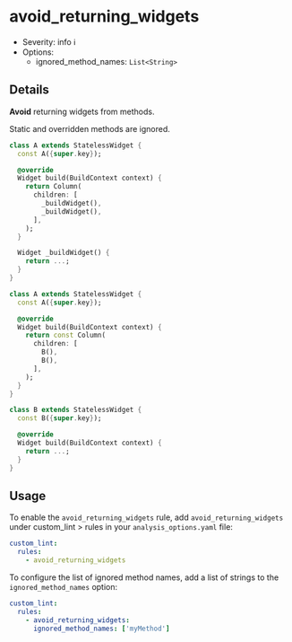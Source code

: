 # avoid_returning_widgets

- Severity: info ℹ️
- Options:
  - ignored_method_names: `List<String>`

## Details

**Avoid** returning widgets from methods.

<Info> Static and overridden methods are ignored. </Info>

<YouTube id="IOyq-eTRhvo" />

```dart title="Bad"
class A extends StatelessWidget {
  const A({super.key});

  @override
  Widget build(BuildContext context) {
    return Column(
      children: [
        _buildWidget(),
        _buildWidget(),
      ],
    );
  }

  Widget _buildWidget() {
    return ...;
  }
}
```

```dart title="Good"
class A extends StatelessWidget {
  const A({super.key});

  @override
  Widget build(BuildContext context) {
    return const Column(
      children: [
        B(),
        B(),
      ],
    );
  }
}

class B extends StatelessWidget {
  const B({super.key});

  @override
  Widget build(BuildContext context) {
    return ...;
  }
}
```

## Usage

To enable the `avoid_returning_widgets` rule, add `avoid_returning_widgets` under custom_lint > rules in your `analysis_options.yaml` file:

```yaml
custom_lint:
  rules:
    - avoid_returning_widgets
```

To configure the list of ignored method names, add a list of strings to the `ignored_method_names` option:

```yaml
custom_lint:
  rules:
    - avoid_returning_widgets:
      ignored_method_names: ['myMethod']
```
